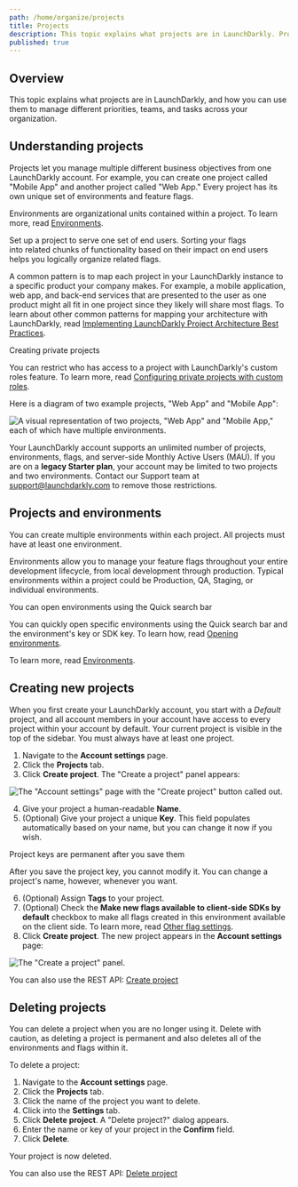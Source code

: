 ```yaml
---
path: /home/organize/projects
title: Projects
description: This topic explains what projects are in LaunchDarkly. Projects let you manage multiple different business objectives from one LaunchDarkly account. You can use them to manage different priorities, teams, and tasks across your organization.
published: true
---
```


## Overview

This topic explains what projects are in LaunchDarkly, and how you can use them to manage different priorities, teams, and tasks across your organization.

## Understanding projects

Projects let you manage multiple different business objectives from one LaunchDarkly account. For example, you can create one project called "Mobile App" and another project called "Web App." Every project has its own unique set of environments and feature flags.

Environments are organizational units contained within a project. To learn more, read [Environments](/home/organize/environments).

Set up a project to serve one set of end users. Sorting your flags into related chunks of functionality based on their impact on end users helps you logically organize related flags.

A common pattern is to map each project in your LaunchDarkly instance to a specific product your company makes. For example, a mobile application, web app, and back-end services that are presented to the user as one product might all fit in one project since they likely will share most flags. To learn about other common patterns for mapping your architecture with LaunchDarkly, read [Implementing LaunchDarkly Project Architecture Best Practices](https://launchdarkly.com/blog/implementing-launchdarkly-project-architecture-best-practices).


<Callout intent="info">
<CalloutTitle>Creating private projects</CalloutTitle>
<CalloutDescription>

You can restrict who has access to a project with LaunchDarkly's custom roles feature. To learn more, read [Configuring private projects with custom roles](/home/organize/private-projects).

</CalloutDescription>
</Callout>

Here is a diagram of two example projects, "Web App" and "Mobile App":

![A visual representation of two projects, "Web App" and "Mobile App," each of which have multiple environments.](projects-two-app-types.png)


Your LaunchDarkly account supports an unlimited number of projects, environments, flags, and server-side Monthly Active Users (MAU). If you are on a **legacy Starter plan**, your account may be limited to two projects and two environments. Contact our Support team at support@launchdarkly.com to remove those restrictions.

## Projects and environments

You can create multiple environments within each project. All projects must have at least one environment.

Environments allow you to manage your feature flags throughout your entire development lifecycle, from local development through production. Typical environments within a project could be Production, QA, Staging, or individual environments.

<Callout intent="info">
<CalloutTitle>You can open environments using the Quick search bar</CalloutTitle>
<CalloutDescription>

You can quickly open specific environments using the Quick search bar and the environment's key or SDK key. To learn how, read [Opening environments](/home/organize/environments#opening-environments).

</CalloutDescription>
</Callout>

To learn more, read [Environments](/home/organize/environments).

## Creating new projects

When you first create your LaunchDarkly account, you start with a _Default_ project, and all account members in your account have access to every project within your account by default. Your current project is visible in the top of the sidebar. You must always have at least one project.

1. Navigate to the **Account settings** page.
2. Click the **Projects** tab.
3. Click **Create project**. The "Create a project" panel appears:

![The "Account settings" page with the "Create project" button called out.](settings-projects-new-callout.png)


4. Give your project a human-readable **Name**.
5. (Optional) Give your project a unique **Key**. This field populates automatically based on your name, but you can change it now if you wish.

<Callout intent="alert">
<CalloutTitle>Project keys are permanent after you save them</CalloutTitle>
<CalloutDescription>

After you save the project key, you cannot modify it. You can change a project's name, however, whenever you want.

</CalloutDescription>
</Callout>

6. (Optional) Assign **Tags** to your project.
7. (Optional) Check the **Make new flags available to client-side SDKs by default** checkbox to make all flags created in this environment available on the client side. To learn more, read [Other flag settings](/home/flags/settings).
8. Click **Create project**. The new project appears in the **Account settings** page:

![The "Create a project" panel.](settings-projects-create.png)

<LearnMore>

You can also use the REST API: [Create project](https://apidocs.launchdarkly.com/tag/Projects#operation/postProject)

</LearnMore>

## Deleting projects

You can delete a project when you are no longer using it. Delete with caution, as deleting a project is permanent and also deletes all of the environments and flags within it. 

To delete a project:

1. Navigate to the **Account settings** page.
2. Click the **Projects** tab.
3. Click the name of the project you want to delete.
4. Click into the **Settings** tab.
5. Click **Delete project**. A "Delete project?" dialog appears.
6. Enter the name or key of your project in the **Confirm** field.
7. Click **Delete**.

Your project is now deleted.

<LearnMore>

You can also use the REST API: [Delete project](https://apidocs.launchdarkly.com/tag/Projects#operation/deleteProject)

</LearnMore>
